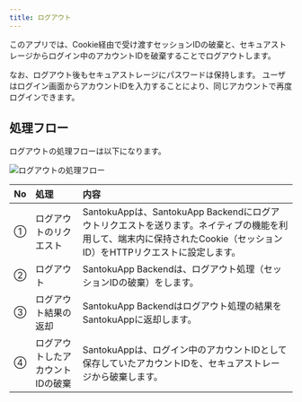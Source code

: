 ```yaml
---
title: ログアウト
---
```


このアプリでは、Cookie経由で受け渡すセッションIDの破棄と、セキュアストレージからログイン中のアカウントIDを破棄することでログアウトします。

なお、ログアウト後もセキュアストレージにパスワードは保持します。 ユーザはログイン画面からアカウントIDを入力することにより、同じアカウントで再度ログインできます。

## 処理フロー

ログアウトの処理フローは以下になります。

![ログアウトの処理フロー](auth-logout-flow.drawio.png)

| No | 処理 | 内容 |
|:--|:--|:--|
| ① | ログアウトのリクエスト | SantokuAppは、SantokuApp Backendにログアウトリクエストを送ります。ネイティブの機能を利用して、端末内に保持されたCookie（セッションID）をHTTPリクエストに設定します。 |
| ② | ログアウト | SantokuApp Backendは、ログアウト処理（セッションIDの破棄）をします。 |
| ③ | ログアウト結果の返却 | SantokuApp Backendはログアウト処理の結果をSantokuAppに返却します。 |
| ④ | ログアウトしたアカウントIDの破棄 | SantokuAppは、ログイン中のアカウントIDとして保存していたアカウントIDを、セキュアストレージから破棄します。 |
